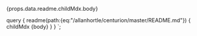 
<MDXRenderer>{props.data.readme.childMdx.body}</MDXRenderer>

query {
    readme(path:{eq:"/allanhortle/centurion/master/README.md"}) {
        childMdx {body}
    }
}
`;

